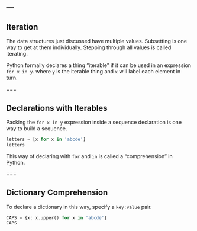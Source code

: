 ---
---

## Iteration

The data structures just discussed have multiple values. Subsetting is
one way to get at them individually. Stepping through all values is
called iterating.

Python formally declares a thing "iterable" if it can be used in an
expression `for x in y`. where `y` is the iterable thing and `x` will
label each element in turn.

===

## Declarations with Iterables

Packing the `for x in y` expression inside a sequence declaration is
one way to build a sequence.

```python
letters = [x for x in 'abcde']
letters
```

This way of declaring with `for` and `in` is called a "comprehension" in Python.

===

## Dictionary Comprehension

To declare a dictionary in this way, specify a `key:value` pair.

```python
CAPS = {x: x.upper() for x in 'abcde'}
CAPS
```

